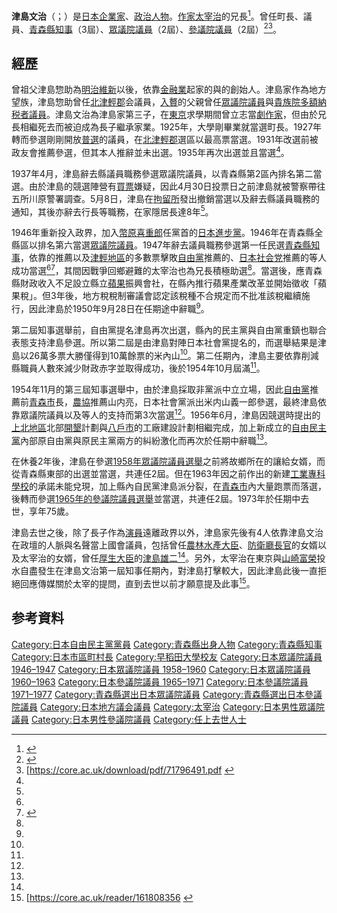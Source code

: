 {{Infobox Officeholder
|name = 津島 文治
|original_name = 
|native_name_lang = 
|image = 
|imagesize = 200px
| office = {{flagicon|Aomori}}第1-3任民選[[青森縣知事|青森縣知事]]
| term_start = 1947年4月12日
| term_end = 1955年4月12日
| predecessor = 官選知事（末任為{{link-ja|早坂冬男|早坂冬男}}）
| successor = {{link-ja|山崎岩男|山崎岩男}}
| office2       = {{JPN}}[[参議院_(日本)|参議院]]議員
| term_start2 = 1965年7月5日
| term_end2 = {{box|1973年5月6日}}
|predecessor2 = 
|successor2 = {{link-ja|寺下岩藏|寺下岩蔵}}（補選）
|constituency2= [[青森縣選舉區|青森縣選舉區]]
| office3       = {{JPN}}[[眾議院_(日本)|眾議院]]議員
| term_start3    = 1958年5月23日
| term_end3     = 1963年10月23日
|predecessor3   = 
|successor3     = 
|constituency3 = {{link-ja|青森縣第1區 (中選舉區)|青森県第1区 (中選挙区)|青森縣第1區}}
| office4       = {{EOJ}}[[眾議院_(日本)|眾議院]]議員
| term_start4    = 1946年4月11日
| term_end4     = 1947年3月31日
|predecessor4   = 新設選區
|successor4     = 選區廢除
|constituency4 = 青森縣全縣區
| office5 = {{flagicon|Aomori}} {{link-ja|青森縣議会|青森県議会}}議員
|term_start5  = 1935年
|term_end5   = 1937年4月29日
|predecessor5 = 
|successor5  = 
|constituency5= [[北津輕郡|北津輕郡]]選區
|term_start6  = 1927年9月25日
|term_end6   = 1931年
|predecessor6 = 
|successor6  = 
|constituency6= [[北津輕郡|北津輕郡]]選區
| office7       = [[青森縣|青森縣]]{{link-ja|金木町|金木町}}町長
| term_start7    = 1925年10月10日
| term_end7     = 1927年9月
|predecessor7   = 
|successor7     = 
|constituency7 = 
|birth_date = {{birth date|1898|1|20}}
|birth_place = {{JPN}}[[青森縣|青森縣]][[北津輕郡|北津輕郡]]{{link-ja|金木町|金木町|金木村}}<br>（現[[五所川原市|五所川原市]]）
|death_date = {{death date and age|1973|5|6|1898|1|20}}
|death_place = 
|children = {{link-ja|津島康一|津島康一}}（長子）<br>田澤陽（長女）<br>工藤滋（次女）
|parents = {{link-ja|津島源右衛門|津島源右衛門}}（父）<br>津島種（母）
|relatives = 津島惣助（曾外祖父）<br>津島英治（弟）<br>津島圭治（弟）<br>[[太宰治|津島修治]]（弟）<br>{{link-ja|津島美知子|津島美知子}}（弟媳）<br>{{link-ja|田澤吉郎|田澤吉郎}}（女婿）<br>津島園子（姪女）<br>[[津島雄二|津島雄二]]（姪女婿）<br>[[津島佑子|津島佑子]]（姪女）<br>[[太田治子|太田治子]]（姪女）<br>{{link-ja|津島恭一|津島恭一}}（姪孫）<br>[[津島淳|津島淳]]（姪外孫）<br>{{link-ja|石原燃|石原燃}}（姪外孫女）
|spouse = 
|party = （[[立憲政友会|立憲政友会]]{{to}}）<br>（[[日本進步党|日本進步党]]{{to}}）<br>（[[無黨籍|無黨籍]]{{to}}）<br>[[自由民主党_(日本)|自由民主党]]
|occupation = {{link-ja|金木銀行|金木銀行}}行長、[[津輕鐵道|津輕鐵道]]董事
|alma_mater = [[早稻田大学|早稻田大学]]政治經濟学部政治学科
|website = 
}}
'''津島文治'''（{{jpn|j=津島 文治|hg=つしま ぶんじ|rm=Tsushima Bunji}}；{{Bd|1898年|1月20日|1973年|5月6日}}）是[[日本|日本]][[企業家|企業家]]、[[政治人物|政治人物]]。[[作家|作家]][[太宰治|太宰治]]的兄長<ref>{{Cite web|script-title=ja:太宰治の生涯 略年譜 - 太宰ミュージアム|url=http://dazai.or.jp/modules/know/index.php?content_id=7|accessdate=2020-07-07|work=dazai.or.jp|language=ja|archive-date=2021-04-19|archive-url=https://web.archive.org/web/20210419175140/http://dazai.or.jp/modules/know/index.php?content_id=7|dead-url=no}}</ref>。曾任{{link-ja|金木町|金木町}}町長、{{link-ja|青森縣議会|青森県議会}}議員、[[青森縣知事|青森縣知事]]（3屆）、[[众议院_(日本)|眾議院議員]]（2屆）、[[參議院_(日本)|參議院議員]]（2屆）<ref>{{Cite web|script-title=ja:五所川原市の著名人|publisher=五所川原市|url=http://www.city.goshogawara.lg.jp/jouhou/chomeijin/top.html|accessdate=2020-07-14|work=www.city.goshogawara.lg.jp|archive-date=2021-01-26|archive-url=https://web.archive.org/web/20210126111343/http://city.goshogawara.lg.jp/jouhou/chomeijin/top.html|dead-url=no}}</ref><ref name=":0">[https://core.ac.uk/download/pdf/71796491.pdf {{lang|ja|戦後青森県の民選知事 1. 津島文治知事(1947 ~ 1956 年)] {{Wayback|url=https://core.ac.uk/download/pdf/71796491.pdf |date=20200707184834 }} {{link-ja|藤本一美|藤本一美}}, 専修大学社会科学年報第49号, pp.219-236.}}</ref>。

== 經歷 ==
曾祖父津島惣助為[[明治維新|明治維新]]以後，依靠[[金融業|金融業]]起家的{{link-ja|津島財閥|津島財閥}}與{{link-ja|金木銀行|金木銀行}}的創始人。津島家作為地方望族，津島惣助曾任[[北津輕郡|北津輕郡]]会議員，[[入贅|入贅]]的父親{{link-ja|津島源右衛門|津島源右衛門}}曾任[[眾議院議員|眾議院議員]]與[[貴族院議員|貴族院多額納税者議員]]。津島文治為津島家第三子，在[[東京|東京]]求學期間曾立志當[[劇作家|劇作家]]，但由於兄長相繼死去而被迫成為長子繼承家業。1925年，大學剛畢業就當選{{link-ja|金木町|金木町}}町長。1927年轉而參選剛剛開放[[普選|普選]]的{{link-ja|青森縣議会|青森県議会}}議員，在[[北津輕郡|北津輕郡]]選區以最高票當選。1931年改選前被政友會推薦參選，但其本人推辭並未出選。1935年再次出選並且當選<ref name=":0" />。

1937年4月，津島辭去縣議員職務參選眾議院議員，以青森縣第2區內排名第二當選。由於津島的競選陣營有[[賄選|買票]]嫌疑，因此4月30日投票日之前津島就被警察帶往五所川原警署調查。5月8日，津島在[[拘留所|拘留所]]發出撤銷當選以及辭去縣議員職務的通知，其後亦辭去{{link-ja|金木銀行|金木銀行}}行長等職務，在家隱居長達8年<ref name=":0" />。

1946年重新投入政界，加入[[幣原喜重郎|幣原喜重郎]]任黨首的[[日本進步黨|日本進步黨]]。1946年在青森縣全縣區以排名第六當選[[眾議院議員|眾議院議員]]。1947年辭去議員職務參選第一任民選[[青森縣知事|青森縣知事]]，依靠{{link-ja|民主党 (日本1947年)|民主党 (日本 1947-1950)|民主黨}}的推薦以及[[津輕地方|津輕地區]]的多數票擊敗[[自由黨_(日本1950年)|自由黨]]推薦的{{link-ja|小笠原八十美|小笠原八十美}}、[[日本社会党|日本社会党]]推薦的{{link-ja|大澤久明|大澤喜代一}}等人成功當選<ref name=":0" /><ref name=":1">{{Cite web|title=|url=http://www.pref.aomori.lg.jp/soshiki/senkan/files2/10_2019chiji_kohoshabetu.pdf|accessdate=2020-07-14|author=青森縣選舉管理委員会|date=|format=|publisher=|language=|script-title=ja:青森県知事選挙 候補者別得票数|archive-date=2020-07-14|archive-url=https://web.archive.org/web/20200714110921/http://www.pref.aomori.lg.jp/soshiki/senkan/files2/10_2019chiji_kohoshabetu.pdf|dead-url=no}}</ref>，其間因戰爭回鄉避難的太宰治也為兄長積極助選<ref name=":2" />。當選後，應青森縣財政收入不足設立縣立[[蘋果|蘋果]]振興會社，在縣內推行蘋果產業改革並開始徵收「蘋果稅」。但3年後，地方稅稅制審議會認定該稅種不合規定而不批准該稅繼續施行，因此津島於1950年9月28日在任期途中辭職<ref name=":0" />。

第二屆知事選舉前，自由黨提名津島再次出選，縣內的民主黨與自由黨重鎮也聯合表態支持津島參選。所以第二屆是由津島對陣日本社會黨提名的{{link-ja|米内山義一郎|米内山義一郎}}，而選舉結果是津島以26萬多票大勝僅得到10萬餘票的米內山<ref name=":1" />。第二任期內，津島主要依靠削減縣職員人數來減少財政赤字並取得成功，後於1954年10月屆滿<ref name=":0" />。

1954年11月的第三屆知事選舉中，由於津島採取非黨派中立立場，因此[[自由黨_(日本1950年)|自由黨]]推薦前[[青森市|青森市]]長{{link-ja|千葉傳藏|千葉伝蔵}}，[[農協會|農協]]推薦山内亮，日本社會黨派出米内山義一郎參選，最終津島依靠眾議院議員{{link-ja|小笠原八十美|小笠原八十美}}以及{{link-ja|山崎岩男|山崎岩男}}等人的支持而第3次當選<ref name=":1" />。1956年6月，津島因競選時提出的[[上北郡|上北地區]]北部[[開墾|開墾]]計劃與[[八戶市|八戶市]]的工廠建設計劃相繼完成，加上新成立的[[自由民主黨_(日本)|自由民主黨]]內部原自由黨與原民主黨兩方的糾紛激化而再次於任期中辭職<ref name=":0" />。

在休養2年後，津島在參選[[第28屆日本眾議院議員總選舉|1958年眾議院議員選舉]]之前將故鄉所在的{{link-ja|青森縣第2區 (中選舉區)|青森県第2区 (中選挙区)|第2區}}讓給女婿{{link-ja|田澤吉郎|田澤吉郎}}，而從青森縣東部的{{link-ja|青森縣第1區 (中選舉區)|青森県第1区 (中選挙区)|第1區}}出選並當選，共連任2屆。但在1963年因之前作出的新建[[高等專門學校|工業專科學校]]的承諾未能兌現，加上縣內自民黨津島派分裂，在[[青森市|青森市]]內大量跑票而落選，後轉而參選[[第7屆日本參議院議員通常選舉|1965年的參議院議員選舉]]並當選，共連任2屆。1973年於任期中去世，享年75歲。

津島去世之後，除了長子{{link-ja|津島康一|津島康一}}作為[[演員|演員]]遠離政界以外，津島家先後有4人依靠津島文治在政壇的人脈與名聲當上國會議員，包括曾任[[農林水產大臣|農林水產大臣]]、[[防衛廳長官|防衛廳長官]]的女婿{{link-ja|田澤吉郎|田澤吉郎}}以及太宰治的女婿，曾任[[厚生大臣|厚生大臣]]的[[津島雄二|津島雄二]]<ref name=":0" />。另外，太宰治在東京與[[山崎富榮|山崎富榮]]投水自盡發生在津島文治第一屆知事任期內，對津島打擊較大，因此津島此後一直拒絕回應傳媒關於太宰的提問，直到去世以前才願意提及此事<ref name=":2">[https://core.ac.uk/reader/161808356 {{lang|ja|青森県の初代民選知事津島文治──「井戸塀政治家」の歩み──補論２─津島文治・修治・康一] {{Wayback|url=https://core.ac.uk/reader/161808356 |date=20200715173035 }} {{link-ja|藤本一美|藤本一美}}, 専修大学機関リポジトリ, pp.1-10.}}</ref>。

==参考資料==
<references/>
{{青森縣知事}}
{{DEFAULTSORT:Tsushima Bunji}}

[[Category:日本自由民主黨黨員|Category:日本自由民主黨黨員]]
[[Category:青森縣出身人物|Category:青森縣出身人物]]
[[Category:青森縣知事|Category:青森縣知事]]
[[Category:日本市區町村長|Category:日本市區町村長]]
[[Category:早稻田大學校友|Category:早稻田大學校友]]
[[Category:日本眾議院議員_1946–1947|Category:日本眾議院議員 1946–1947]]
[[Category:日本眾議院議員_1958–1960|Category:日本眾議院議員 1958–1960]]
[[Category:日本眾議院議員_1960–1963|Category:日本眾議院議員 1960–1963]]
[[Category:日本參議院議員_1965–1971|Category:日本參議院議員 1965–1971]]
[[Category:日本參議院議員_1971–1977|Category:日本參議院議員 1971–1977]]
[[Category:青森縣選出日本眾議院議員|Category:青森縣選出日本眾議院議員]]
[[Category:青森縣選出日本參議院議員|Category:青森縣選出日本參議院議員]]
[[Category:日本地方議会議員|Category:日本地方議会議員]]
[[Category:太宰治|Category:太宰治]]
[[Category:日本男性眾議院議員|Category:日本男性眾議院議員]]
[[Category:日本男性參議院議員|Category:日本男性參議院議員]]
[[Category:任上去世人士|Category:任上去世人士]]